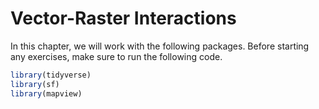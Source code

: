 # Vector-Raster Interactions

In this chapter, we will work with the following packages. Before starting any exercises, make sure to run the following code.

```r
library(tidyverse)
library(sf)
library(mapview)

```

